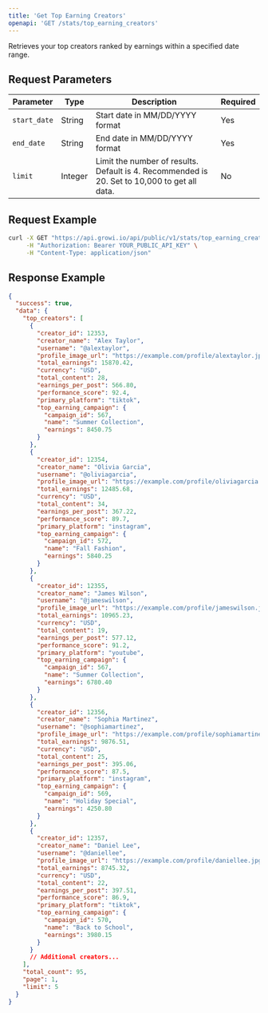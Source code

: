 ```yaml
---
title: 'Get Top Earning Creators'
openapi: 'GET /stats/top_earning_creators'
---
```


Retrieves your top creators ranked by earnings within a specified date range.

## Request Parameters

| Parameter | Type | Description | Required |
| --- | --- | --- | --- |
| `start_date` | String | Start date in MM/DD/YYYY format | Yes |
| `end_date` | String | End date in MM/DD/YYYY format | Yes |
| `limit` | Integer | Limit the number of results. Default is 4. Recommended is 20. Set to 10,000 to get all data. | No |

## Request Example

```bash
curl -X GET "https://api.growi.io/api/public/v1/stats/top_earning_creators?start_date=01/01/2023&end_date=01/31/2023&limit=5" \
     -H "Authorization: Bearer YOUR_PUBLIC_API_KEY" \
     -H "Content-Type: application/json"
```

## Response Example

```json
{
  "success": true,
  "data": {
    "top_creators": [
      {
        "creator_id": 12353,
        "creator_name": "Alex Taylor",
        "username": "@alextaylor",
        "profile_image_url": "https://example.com/profile/alextaylor.jpg",
        "total_earnings": 15870.42,
        "currency": "USD",
        "total_content": 28,
        "earnings_per_post": 566.80,
        "performance_score": 92.4,
        "primary_platform": "tiktok",
        "top_earning_campaign": {
          "campaign_id": 567,
          "name": "Summer Collection",
          "earnings": 8450.75
        }
      },
      {
        "creator_id": 12354,
        "creator_name": "Olivia Garcia",
        "username": "@oliviagarcia",
        "profile_image_url": "https://example.com/profile/oliviagarcia.jpg",
        "total_earnings": 12485.68,
        "currency": "USD",
        "total_content": 34,
        "earnings_per_post": 367.22,
        "performance_score": 89.7,
        "primary_platform": "instagram",
        "top_earning_campaign": {
          "campaign_id": 572,
          "name": "Fall Fashion",
          "earnings": 5840.25
        }
      },
      {
        "creator_id": 12355,
        "creator_name": "James Wilson",
        "username": "@jameswilson",
        "profile_image_url": "https://example.com/profile/jameswilson.jpg",
        "total_earnings": 10965.23,
        "currency": "USD",
        "total_content": 19,
        "earnings_per_post": 577.12,
        "performance_score": 91.2,
        "primary_platform": "youtube",
        "top_earning_campaign": {
          "campaign_id": 567,
          "name": "Summer Collection",
          "earnings": 6780.40
        }
      },
      {
        "creator_id": 12356,
        "creator_name": "Sophia Martinez",
        "username": "@sophiamartinez",
        "profile_image_url": "https://example.com/profile/sophiamartinez.jpg",
        "total_earnings": 9876.51,
        "currency": "USD",
        "total_content": 25,
        "earnings_per_post": 395.06,
        "performance_score": 87.5,
        "primary_platform": "instagram",
        "top_earning_campaign": {
          "campaign_id": 569,
          "name": "Holiday Special",
          "earnings": 4250.80
        }
      },
      {
        "creator_id": 12357,
        "creator_name": "Daniel Lee",
        "username": "@daniellee",
        "profile_image_url": "https://example.com/profile/daniellee.jpg",
        "total_earnings": 8745.32,
        "currency": "USD",
        "total_content": 22,
        "earnings_per_post": 397.51,
        "performance_score": 86.9,
        "primary_platform": "tiktok",
        "top_earning_campaign": {
          "campaign_id": 570,
          "name": "Back to School",
          "earnings": 3980.15
        }
      }
      // Additional creators...
    ],
    "total_count": 95,
    "page": 1,
    "limit": 5
  }
} 